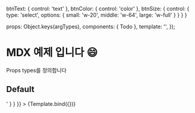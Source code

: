 
  btnText: { control: 'text' },
  btnColor: { control: 'color' },
  btnSize: { control: { type: 'select', options: { small: 'w-20', middle: 'w-64', large: 'w-full' } } }
}

<Meta
  title="Todo component"
  component={Todo}
  argTypes={{...args}}
/>

  props: Object.keys(argTypes),
  components: { Todo },
  template: '<Todo :btnText="btnText" :btnColor="btnColor" :btnSize="btnSize" />',
});

# MDX 예제 입니다 😄

Props types를 정의합니다

## Default

<Canvas>
  <Story 
    name="Default" 
    args={{	btnText: '등록',	btnColor: '#5dc4c0',	btnSize: 'w-full'}}
    parameters={{
      docs: {
        source: {
          code: '<Todo :btnText="btnText" :btnColor="btnColor" :btnSize="btnSize" />'
        }
      }
    }}
  >
    {Template.bind({})}
  </Story>
</Canvas>

<ArgsTable story="Default" />